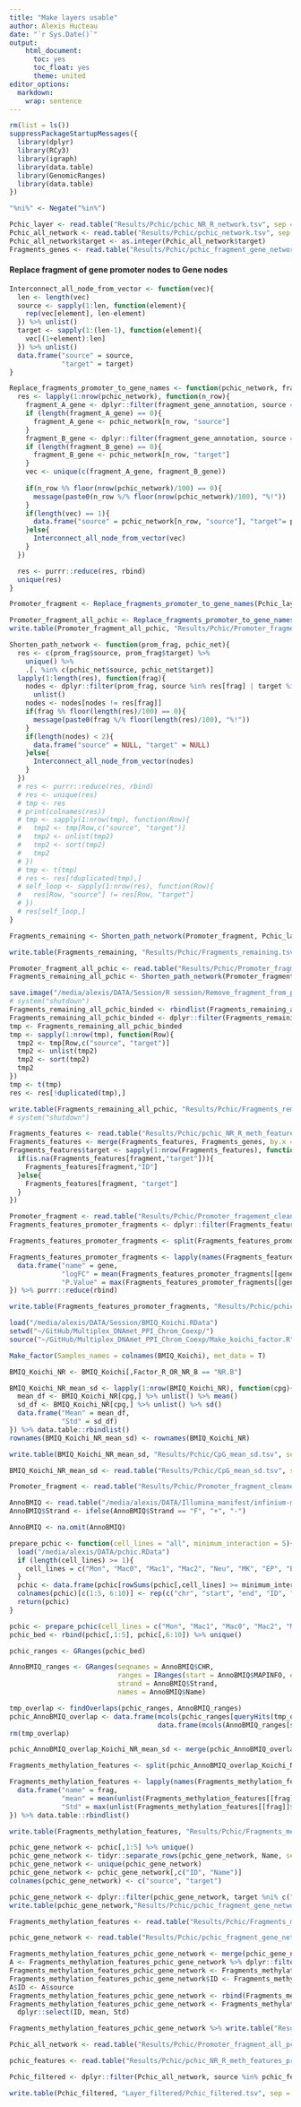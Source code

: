 ```yaml
---
title: "Make layers usable"
author: Alexis Hucteau
date: "`r Sys.Date()`"
output:
    html_document:
      toc: yes
      toc_float: yes
      theme: united
editor_options:
  markdown:
    wrap: sentence
---
```


```r
rm(list = ls())
suppressPackageStartupMessages({
  library(dplyr)
  library(RCy3)
  library(igraph)
  library(data.table)
  library(GenomicRanges)
  library(data.table)
})

"%ni%" <- Negate("%in%")
```

```r
Pchic_layer <- read.table("Results/Pchic/pchic_NR_R_network.tsv", sep = "\t", header = T)
Pchic_all_network <- read.table("Results/Pchic/pchic_network.tsv", sep = "\t", header = T)
Pchic_all_network$target <- as.integer(Pchic_all_network$target)
Fragments_genes <- read.table("Results/Pchic/pchic_fragment_gene_network.tsv", sep = "\t", header = T)
```

#### Replace fragment of gene promoter nodes to Gene nodes

```r
Interconnect_all_node_from_vector <- function(vec){
  len <- length(vec)
  source <- sapply(1:len, function(element){
    rep(vec[element], len-element)
  }) %>% unlist()
  target <- sapply(1:(len-1), function(element){
    vec[(1+element):len]
  }) %>% unlist()
  data.frame("source" = source,
             "target" = target)
}

Replace_fragments_promoter_to_gene_names <- function(pchic_network, fragment_gene_annotation){
  res <- lapply(1:nrow(pchic_network), function(n_row){
    fragment_A_gene <- dplyr::filter(fragment_gene_annotation, source == pchic_network[n_row, "source"]) %>% .$target
    if (length(fragment_A_gene) == 0){
      fragment_A_gene <- pchic_network[n_row, "source"]
    }
    fragment_B_gene <- dplyr::filter(fragment_gene_annotation, source == pchic_network[n_row, "target"]) %>% .$target
    if (length(fragment_B_gene) == 0){
      fragment_B_gene <- pchic_network[n_row, "target"]
    }
    vec <- unique(c(fragment_A_gene, fragment_B_gene))
    
    if(n_row %% floor(nrow(pchic_network)/100) == 0){
      message(paste0(n_row %/% floor(nrow(pchic_network)/100), "%!"))
    }
    if(length(vec) == 1){
      data.frame("source" = pchic_network[n_row, "source"], "target"= pchic_network[n_row, "target"])
    }else{
      Interconnect_all_node_from_vector(vec)
    }
  })

  res <- purrr::reduce(res, rbind)
  unique(res)
}
```

```r
Promoter_fragment <- Replace_fragments_promoter_to_gene_names(Pchic_layer, Fragments_genes)
```

```r
Promoter_fragment_all_pchic <- Replace_fragments_promoter_to_gene_names(Pchic_all_network, Fragments_genes)
write.table(Promoter_fragment_all_pchic, "Results/Pchic/Promoter_fragment_all_pchic.tsv", sep = "\t", row.names = F, quote = F)
```

```r
Shorten_path_network <- function(prom_frag, pchic_net){
  res <- c(prom_frag$source, prom_frag$target) %>%
    unique() %>%
    .[. %in% c(pchic_net$source, pchic_net$target)]
  lapply(1:length(res), function(frag){
    nodes <- dplyr::filter(prom_frag, source %in% res[frag] | target %in% res[frag]) %>% 
      unlist()
    nodes <- nodes[nodes != res[frag]]
    if(frag %% floor(length(res)/100) == 0){
      message(paste0(frag %/% floor(length(res)/100), "%!"))
    }
    if(length(nodes) < 2){
      data.frame("source" = NULL, "target" = NULL)
    }else{
      Interconnect_all_node_from_vector(nodes)
    }
  })
  # res <- purrr::reduce(res, rbind)
  # res <- unique(res)
  # tmp <- res 
  # print(colnames(res))
  # tmp <- sapply(1:nrow(tmp), function(Row){
  #   tmp2 <- tmp[Row,c("source", "target")]
  #   tmp2 <- unlist(tmp2)
  #   tmp2 <- sort(tmp2)
  #   tmp2
  # })
  # tmp <- t(tmp)
  # res <- res[!duplicated(tmp),]
  # self_loop <- sapply(1:nrow(res), function(Row){
  #   res[Row, "source"] != res[Row, "target"]
  # })
  # res[self_loop,]
}
```

```r
Fragments_remaining <- Shorten_path_network(Promoter_fragment, Pchic_layer)

write.table(Fragments_remaining, "Results/Pchic/Fragments_remaining.tsv", sep = "\t", quote = F, row.names = F)
```

```r
Promoter_fragment_all_pchic <- read.table("Results/Pchic/Promoter_fragment_all_pchic.tsv", sep = "\t", header = T)
Fragments_remaining_all_pchic <- Shorten_path_network(Promoter_fragment_all_pchic, Pchic_all_network)

save.image("/media/alexis/DATA/Session/R session/Remove_fragment_from_pchic.RData")
# system("shutdown")
Fragments_remaining_all_pchic_binded <- rbindlist(Fragments_remaining_all_pchic)
Fragments_remaining_all_pchic_binded <- dplyr::filter(Fragments_remaining_all_pchic_binded, source != target)
tmp <- Fragments_remaining_all_pchic_binded 
tmp <- sapply(1:nrow(tmp), function(Row){
  tmp2 <- tmp[Row,c("source", "target")]
  tmp2 <- unlist(tmp2)
  tmp2 <- sort(tmp2)
  tmp2
})
tmp <- t(tmp)
res <- res[!duplicated(tmp),]

write.table(Fragments_remaining_all_pchic, "Results/Pchic/Fragments_remaining_all_pchic.tsv", sep = "\t", quote = F, row.names = F)
# system("shutdown")
```


```r
Fragments_features <- read.table("Results/Pchic/pchic_NR_R_meth_features.tsv", header = T)
Fragments_features <- merge(Fragments_features, Fragments_genes, by.x = "ID", by.y = "source", all.x = T)
Fragments_features$target <- sapply(1:nrow(Fragments_features), function(fragment){
  if(is.na(Fragments_features[fragment,"target"])){
    Fragments_features[fragment,"ID"]
  }else{
    Fragments_features[fragment, "target"]
  }
})

Promoter_fragment <- read.table("Results/Pchic/Promoter_fragement_cleaned.tsv", sep = "\t", header = T)
Fragments_features_promoter_fragments <- dplyr::filter(Fragments_features, target %in% Promoter_fragment$source | target %in% Promoter_fragment$target)

Fragments_features_promoter_fragments <- split(Fragments_features_promoter_fragments, Fragments_features_promoter_fragments$target)

Fragments_features_promoter_fragments <- lapply(names(Fragments_features_promoter_fragments), function(gene){
  data.frame("name" = gene, 
             "logFC" = mean(Fragments_features_promoter_fragments[[gene]]$logFC), 
             "P.Value" = max(Fragments_features_promoter_fragments[[gene]]$P.Value))
}) %>% purrr::reduce(rbind)

write.table(Fragments_features_promoter_fragments, "Results/Pchic/pchic_NR_R_meth_features_promoter_fragments_features.tsv", sep = "\t", quote = F, row.names = F)
```

```r
load("/media/alexis/DATA/Session/BMIQ_Koichi.RData")
setwd("~/GitHub/Multiplex_DNAmet_PPI_Chrom_Coexp/")
source("~/GitHub/Multiplex_DNAmet_PPI_Chrom_Coexp/Make_koichi_factor.R")

Make_factor(Samples_names = colnames(BMIQ_Koichi), met_data = T)

BMIQ_Koichi_NR <- BMIQ_Koichi[,Factor_R_OR_NR_B == "NR.B"]

BMIQ_Koichi_NR_mean_sd <- lapply(1:nrow(BMIQ_Koichi_NR), function(cpg){
  mean_df <- BMIQ_Koichi_NR[cpg,] %>% unlist() %>% mean()
  sd_df <- BMIQ_Koichi_NR[cpg,] %>% unlist() %>% sd()
  data.frame("Mean" = mean_df,
             "Std" = sd_df)
}) %>% data.table::rbindlist()
rownames(BMIQ_Koichi_NR_mean_sd) <- rownames(BMIQ_Koichi_NR)

write.table(BMIQ_Koichi_NR_mean_sd, "Results/Pchic/CpG_mean_sd.tsv", sep = "\t", row.names = T, quote = T)
```

```r
BMIQ_Koichi_NR_mean_sd <- read.table("Results/Pchic/CpG_mean_sd.tsv", sep = "\t", row.names = 1)

Promoter_fragment <- read.table("Results/Pchic/Promoter_fragment_cleaned.tsv", sep = "\t", header = T)

AnnoBMIQ <- read.table("/media/alexis/DATA/Illumina_manifest/infinium-methylationepic.tsv", header = T)
AnnoBMIQ$Strand <- ifelse(AnnoBMIQ$Strand == "F", "+", "-")

AnnoBMIQ <- na.omit(AnnoBMIQ)

prepare_pchic <- function(cell_lines = "all", minimum_interaction = 5){
  load("/media/alexis/DATA/pchic.RData")
  if (length(cell_lines) >= 1){
    cell_lines = c("Mon", "Mac0", "Mac1", "Mac2", "Neu", "MK", "EP", "Ery", "FoeT", "nCD4", "tCD4", "aCD4", "naCD4", "nCD8", "tCD8", "nB", "tB")
  }
  pchic <- data.frame(pchic[rowSums(pchic[,cell_lines] >= minimum_interaction) >= 1, 1:10]) %>% na.omit(.)
  colnames(pchic)[c(1:5, 6:10)] <- rep(c("chr", "start", "end", "ID", "Name"), 2)
  return(pchic)
}

pchic <- prepare_pchic(cell_lines = c("Mon", "Mac1", "Mac0", "Mac2", "MK", "Ery", "EP"))
pchic_bed <- rbind(pchic[,1:5], pchic[,6:10]) %>% unique()
```

```r
pchic_ranges <- GRanges(pchic_bed)

AnnoBMIQ_ranges <- GRanges(seqnames = AnnoBMIQ$CHR,
                           ranges = IRanges(start = AnnoBMIQ$MAPINFO, end = AnnoBMIQ$MAPINFO+1),
                           strand = AnnoBMIQ$Strand,
                           names = AnnoBMIQ$Name)

tmp_overlap <- findOverlaps(pchic_ranges, AnnoBMIQ_ranges)
pchic_AnnoBMIQ_overlap <- data.frame(mcols(pchic_ranges[queryHits(tmp_overlap)]),
                                     data.frame(mcols(AnnoBMIQ_ranges[subjectHits(tmp_overlap),])))
rm(tmp_overlap)
```


```r
pchic_AnnoBMIQ_overlap_Koichi_NR_mean_sd <- merge(pchic_AnnoBMIQ_overlap, BMIQ_Koichi_NR_mean_sd, by.x = "names", by.y = 0)

Fragments_methylation_features <- split(pchic_AnnoBMIQ_overlap_Koichi_NR_mean_sd, pchic_AnnoBMIQ_overlap_Koichi_NR_mean_sd$ID)

Fragments_methylation_features <- lapply(names(Fragments_methylation_features), function(frag){
  data.frame("name" = frag, 
             "mean" = mean(unlist(Fragments_methylation_features[[frag]]$Mean)), 
             "Std" = max(unlist(Fragments_methylation_features[[frag]]$Std)))
}) %>% data.table::rbindlist()

write.table(Fragments_methylation_features, "Results/Pchic/Fragments_methylations_betavalues.tsv", sep = "\t", row.names = F)
```

```r
pchic_gene_network <- pchic[,1:5] %>% unique()
pchic_gene_network <- tidyr::separate_rows(pchic_gene_network, Name, sep = ";")
pchic_gene_network <- unique(pchic_gene_network)
pchic_gene_network <- pchic_gene_network[,c("ID", "Name")]
colnames(pchic_gene_network) <- c("source", "target")

pchic_gene_network <- dplyr::filter(pchic_gene_network, target %ni% c("snoU13", "Y_RNA"))
write.table(pchic_gene_network,"Results/Pchic/pchic_fragment_gene_network.tsv", sep = "\t", row.names = F, quote = F)
```


```r
Fragments_methylation_features <- read.table("Results/Pchic/Fragments_methylations_betavalues.tsv", sep = "\t", header = T)

pchic_gene_network <- read.table("Results/Pchic/pchic_fragment_gene_network.tsv", sep = "\t", header = T)

Fragments_methylation_features_pchic_gene_network <- merge(pchic_gene_network, Fragments_methylation_features, by.x = "source", by.y = "name", all.y = T)
A <- Fragments_methylation_features_pchic_gene_network %>% dplyr::filter(is.na(target))
Fragments_methylation_features_pchic_gene_network <- Fragments_methylation_features_pchic_gene_network %>% dplyr::filter(!is.na(target))
Fragments_methylation_features_pchic_gene_network$ID <- Fragments_methylation_features_pchic_gene_network$target
A$ID <- A$source
Fragments_methylation_features_pchic_gene_network <- rbind(Fragments_methylation_features_pchic_gene_network, A)
Fragments_methylation_features_pchic_gene_network <- Fragments_methylation_features_pchic_gene_network %>% 
  dplyr::select(ID, mean, Std)

Fragments_methylation_features_pchic_gene_network %>% write.table("Results/Pchic/Fragments_methylation_features_pchic_gene_network.tsv", sep = "\t", row.names = F, quote = F)
```

```r
Pchic_all_network <- read.table("Results/Pchic/Promoter_fragment_all_pchic.tsv", sep = "\t", header = T)

pchic_features <- read.table("Results/Pchic/pchic_NR_R_meth_features_promoter_fragments_features.tsv", sep = "\t", header = T)

Pchic_filtered <- dplyr::filter(Pchic_all_network, source %in% pchic_features$name & target %in% pchic_features$name)

write.table(Pchic_filtered, "Layer_filtered/Pchic_filtered.tsv", sep = "\t", quote = F, row.names = F)
```

